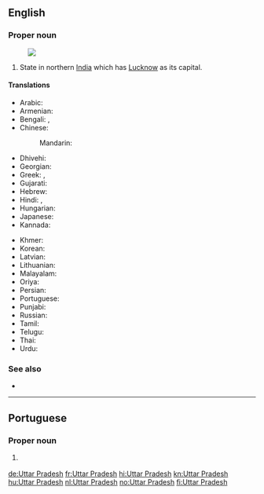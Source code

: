 ==English==
{{wikipedia}}

===Proper noun===
{{en-proper noun|head=[[Uttar]] [[Pradesh]]}}
[[Image:Uttar Pradesh in India (disputed hatched).svg|thumb|]]

# State in northern [[India]] which has [[Lucknow]] as its capital.

====Translations====
{{trans-top|state}}
* Arabic: {{t|ar|أتر برديش|m|tr=ʾuttar bradīš}}
* Armenian: {{t|hy|Ուտտար Պրադեշ}}
* Bengali: {{t|bn|উত্তরপ্রদেশ|sc=Beng|tr=uttarpradēś}}, {{t|bn|উত্তর প্রদেশ|sc=Beng|tr=uttar pradēś}}
* Chinese:
*: Mandarin: {{t+|cmn|北方邦|tr=Běifāng bāng|sc=Hani}}
* Dhivehi: {{t|dv|އުއްތަރު ޕްރަދޭޝް|sc=Thaa|tr=‘u‘taru pradēš}}
* Georgian: {{t|ka|უტარ-პრადეში}}
* Greek: {{t|el|Ούταρ Πραντές}}, {{t|el|Ούτταρ Πραντές}}
* Gujarati: {{t|gu|ઉત્તર પ્રદેશ|sc=Gujr|tr=uttar pradēś}}
* Hebrew: {{t|he|אוטר פראדש}}
* Hindi: {{t+|hi|उत्तर प्रदेश|tr=uttar pradeś}}, {{qualifier|abbreviation}} {{t|hi|उ॰ प्र॰|sc=Deva}}
* Hungarian: {{t|hu|Uttar Prades}}
* Japanese: {{t|ja|ウッタル・プラデーシュ|tr=Uttaru Puradēshu}}
* Kannada: {{t|kn|ಉತ್ತರ ಪ್ರದೇಶ|sc=Knda|tr=uttara pradēśa}}
{{trans-mid}}
* Khmer: {{t|km|ឧត្តរប្រទេឝ|sc=Khmr|tr=uttara prɑtɛɛsh}}
* Korean: {{t|ko|우타르프라데시|tr=Utareupeuradesi|sc=Hang}}
* Latvian: {{t|lv|Utarpradēša}}
* Lithuanian: {{t|lt|Utar Pradešas}}
* Malayalam: {{t|ml|ഉത്തർ‌പ്രദേശ്|sc=Mlym|tr=uttarpradēś}}
* Oriya: {{t|or|ଉତ୍ତର ପ୍ରଦେଶ|sc=Orya|tr=uttar pradēś}}
* Persian: {{t|fa|اوتار پرادش}}
* Portuguese: {{t|pt|Uttar Pradesh}}
* Punjabi: {{t|pa|ਉੱਤਰ ਪ੍ਰਦੇਸ਼|sc=Guru|tr=utar pradēś}}
* Russian: {{t|ru|Уттар-Прадеш|m|tr=Uttár-Pradɛ́š}}
* Tamil: {{t|ta|உத்தரப் பிரதேசம்|sc=Taml|tr=uttarap piratēcam}}
* Telugu: {{t+|te|ఉత్తర ప్రదేశ్|sc=Telu|tr=uttara pradēś}}
* Thai: {{t|th|รัฐอุตตรประเทศ|tr=rát uttòróbpràtâyt}}
* Urdu: {{t|ur|اتر پردیش|tr=uttar pradeś}}
{{trans-bottom}}

===See also===
* {{list:states of India/en}}

----

==Portuguese==

===Proper noun===
{{pt-proper noun|m}}

# {{l|en|Uttar Pradesh}} {{gloss|state of northern India}}

[[de:Uttar Pradesh]]
[[fr:Uttar Pradesh]]
[[hi:Uttar Pradesh]]
[[kn:Uttar Pradesh]]
[[hu:Uttar Pradesh]]
[[nl:Uttar Pradesh]]
[[no:Uttar Pradesh]]
[[fi:Uttar Pradesh]]